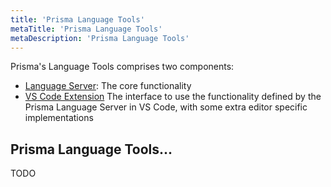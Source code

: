 ```yaml
---
title: 'Prisma Language Tools'
metaTitle: 'Prisma Language Tools'
metaDescription: 'Prisma Language Tools'
---
```


<TopBlock>
Prisma's Language Tools comprises two components:

- [Language Server](/concepts/components/prisma-language-tools/prisma-language-server): The core functionality
- [VS Code Extension](/concepts/components/prisma-language-tools/vs-code) The interface to use the functionality defined by the Prisma Language Server in VS Code, with some extra editor specific implementations

</TopBlock>

## Prisma Language Tools...

TODO

